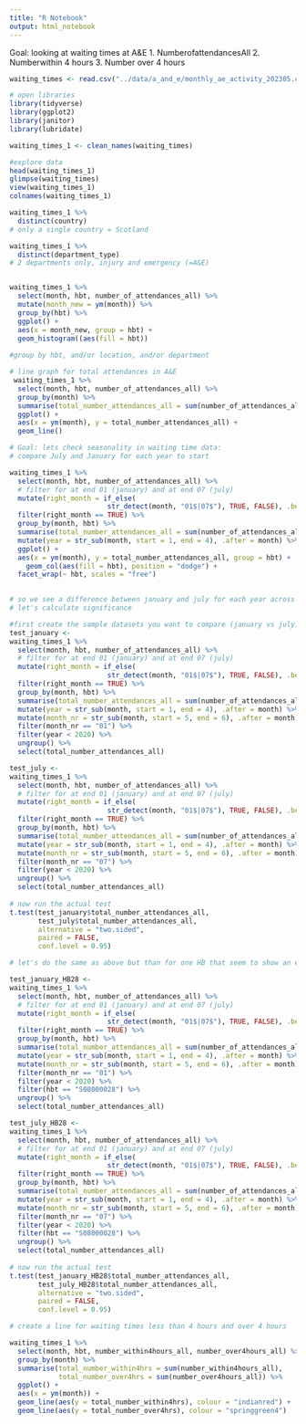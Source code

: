 ```yaml
---
title: "R Notebook"
output: html_notebook
---
```

Goal: looking at waiting times at A&E
1. NumberofattendancesAll
2. Numberwithin 4 hours
3. Number over 4 hours
```r
waiting_times <- read.csv("../data/a_and_e/monthly_ae_activity_202305.csv")

```

```r
# open libraries
library(tidyverse)
library(ggplot2)
library(janitor)
library(lubridate)
```

```r
waiting_times_1 <- clean_names(waiting_times)
```

```r
#explore data
head(waiting_times_1)
glimpse(waiting_times)
view(waiting_times_1)
colnames(waiting_times_1)
```

```r
waiting_times_1 %>% 
  distinct(country)
# only a single country = Scotland

waiting_times_1 %>% 
  distinct(department_type)
# 2 departments only, injury and emergency (=A&E)


waiting_times_1 %>% 
  select(month, hbt, number_of_attendances_all) %>% 
  mutate(month_new = ym(month)) %>% 
  group_by(hbt) %>% 
  ggplot() +
  aes(x = month_new, group = hbt) +
  geom_histogram((aes(fill = hbt))
  
#group by hbt, and/or location, and/or department
```  
  
```r
# line graph for total attendances in A&E
 waiting_times_1 %>% 
  select(month, hbt, number_of_attendances_all) %>%
  group_by(month) %>% 
  summarise(total_number_attendances_all = sum(number_of_attendances_all)) %>% 
  ggplot() +
  aes(x = ym(month), y = total_number_attendances_all) +
  geom_line()
```

```r
# Goal: lets check seasonality in waiting time data: 
# compare July and January for each year to start

waiting_times_1 %>% 
  select(month, hbt, number_of_attendances_all) %>% 
  # filter for at end 01 (january) and at end 07 (july)
  mutate(right_month = if_else(
                        str_detect(month, "01$|07$"), TRUE, FALSE), .before = hbt) %>% 
  filter(right_month == TRUE) %>%
  group_by(month, hbt) %>% 
  summarise(total_number_attendances_all = sum(number_of_attendances_all)) %>% 
  mutate(year = str_sub(month, start = 1, end = 4), .after = month) %>% 
  ggplot() +
  aes(x = ym(month), y = total_number_attendances_all, group = hbt) +
    geom_col(aes(fill = hbt), position = "dodge") +
  facet_wrap(~ hbt, scales = "free")
  
```
```r
# so we see a difference between january and july for each year across the HB's
# let's calculate significance

#first create the sample datasets you want to compare (january vs july)
test_january <- 
waiting_times_1 %>% 
  select(month, hbt, number_of_attendances_all) %>% 
  # filter for at end 01 (january) and at end 07 (july)
  mutate(right_month = if_else(
                        str_detect(month, "01$|07$"), TRUE, FALSE), .before = hbt) %>% 
  filter(right_month == TRUE) %>%
  group_by(month, hbt) %>% 
  summarise(total_number_attendances_all = sum(number_of_attendances_all)) %>% 
  mutate(year = str_sub(month, start = 1, end = 4), .after = month) %>% 
  mutate(month_nr = str_sub(month, start = 5, end = 6), .after = month) %>% 
  filter(month_nr == "01") %>% 
  filter(year < 2020) %>% 
  ungroup() %>% 
  select(total_number_attendances_all)

test_july <- 
waiting_times_1 %>% 
  select(month, hbt, number_of_attendances_all) %>% 
  # filter for at end 01 (january) and at end 07 (july)
  mutate(right_month = if_else(
                        str_detect(month, "01$|07$"), TRUE, FALSE), .before = hbt) %>% 
  filter(right_month == TRUE) %>%
  group_by(month, hbt) %>% 
  summarise(total_number_attendances_all = sum(number_of_attendances_all)) %>% 
  mutate(year = str_sub(month, start = 1, end = 4), .after = month) %>% 
  mutate(month_nr = str_sub(month, start = 5, end = 6), .after = month) %>% 
  filter(month_nr == "07") %>% 
  filter(year < 2020) %>% 
  ungroup() %>% 
  select(total_number_attendances_all)
  
# now run the actual test
t.test(test_january$total_number_attendances_all,
       test_july$total_number_attendances_all,
       alternative = "two.sided",
       paired = FALSE,
       conf.level = 0.95)

```
```r
# let's do the same as above but than for one HB that seem to show an extreme summer/winter dif

test_january_HB28 <- 
waiting_times_1 %>% 
  select(month, hbt, number_of_attendances_all) %>% 
  # filter for at end 01 (january) and at end 07 (july)
  mutate(right_month = if_else(
                        str_detect(month, "01$|07$"), TRUE, FALSE), .before = hbt) %>% 
  filter(right_month == TRUE) %>%
  group_by(month, hbt) %>% 
  summarise(total_number_attendances_all = sum(number_of_attendances_all)) %>% 
  mutate(year = str_sub(month, start = 1, end = 4), .after = month) %>% 
  mutate(month_nr = str_sub(month, start = 5, end = 6), .after = month) %>% 
  filter(month_nr == "01") %>% 
  filter(year < 2020) %>% 
  filter(hbt == "S08000028") %>% 
  ungroup() %>% 
  select(total_number_attendances_all)

test_july_HB28 <- 
waiting_times_1 %>% 
  select(month, hbt, number_of_attendances_all) %>% 
  # filter for at end 01 (january) and at end 07 (july)
  mutate(right_month = if_else(
                        str_detect(month, "01$|07$"), TRUE, FALSE), .before = hbt) %>% 
  filter(right_month == TRUE) %>%
  group_by(month, hbt) %>% 
  summarise(total_number_attendances_all = sum(number_of_attendances_all)) %>% 
  mutate(year = str_sub(month, start = 1, end = 4), .after = month) %>% 
  mutate(month_nr = str_sub(month, start = 5, end = 6), .after = month) %>% 
  filter(month_nr == "07") %>% 
  filter(year < 2020) %>% 
  filter(hbt == "S08000028") %>% 
  ungroup() %>% 
  select(total_number_attendances_all)
  
# now run the actual test
t.test(test_january_HB28$total_number_attendances_all,
       test_july_HB28$total_number_attendances_all,
       alternative = "two.sided",
       paired = FALSE,
       conf.level = 0.95)
```




```r
# create a line for waiting times less than 4 hours and over 4 hours

waiting_times_1 %>% 
  select(month, hbt, number_within4hours_all, number_over4hours_all) %>%
  group_by(month) %>% 
  summarise(total_number_within4hrs = sum(number_within4hours_all),
            total_number_over4hrs = sum(number_over4hours_all)) %>% 
  ggplot() +
  aes(x = ym(month)) +
  geom_line(aes(y = total_number_within4hrs), colour = "indianred") +
  geom_line(aes(y = total_number_over4hrs), colour = "springgreen4")



```



